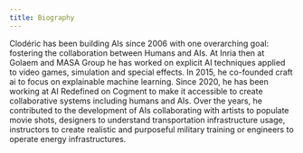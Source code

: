```yaml
---
title: Biography
---
```


Clodéric has been building AIs since 2006 with one overarching goal: fostering
the collaboration between Humans and AIs. At Inria then at Golaem and MASA Group
he has worked on explicit AI techniques applied to video games, simulation and
special effects. In 2015, he co-founded craft ai to focus on explainable machine
learning. Since 2020, he has been working at AI Redefined on Cogment to make it
accessible to create collaborative systems including humans and AIs. Over the
years, he contributed to the development of AIs collaborating with artists to
populate movie shots, designers to understand transportation infrastructure
usage, instructors to create realistic and purposeful military training or
engineers to operate energy infrastructures.

